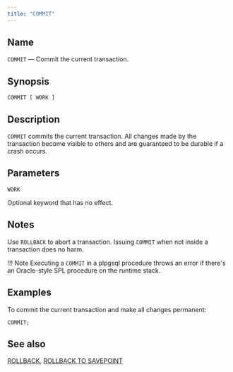 ```yaml
---
title: "COMMIT"
---
```


<div id="commit" class="registered_link"></div>

## Name

`COMMIT` &mdash; Commit the current transaction.

## Synopsis

```text
COMMIT [ WORK ]
```

## Description

`COMMIT` commits the current transaction. All changes made by the transaction become visible to others and are guaranteed to be durable if a crash occurs.

## Parameters

`WORK`

 Optional keyword that has no effect.

## Notes

Use `ROLLBACK` to abort a transaction. Issuing `COMMIT` when not inside a transaction does no harm.

!!! Note
    Executing a `COMMIT` in a plpgsql procedure throws an error if there's an Oracle-style SPL procedure on the runtime stack.

## Examples

To commit the current transaction and make all changes permanent:

```text
COMMIT;
```

## See also

[ROLLBACK](68_rollback/#rollback), [ROLLBACK TO SAVEPOINT](69_rollback_to_savepoint/#rollback_to_savepoint)
